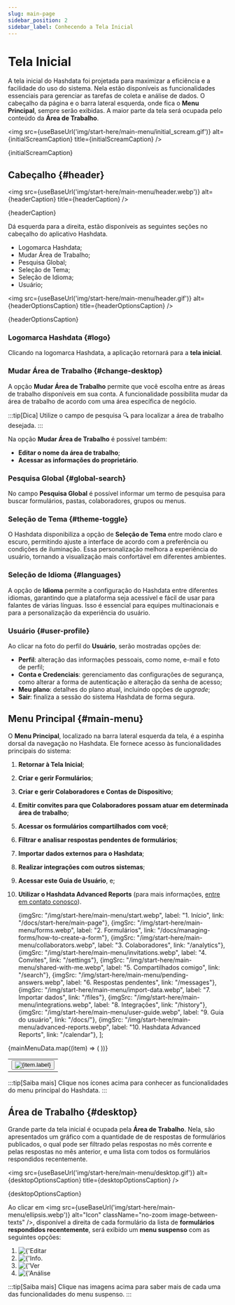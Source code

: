 ```yaml
---
slug: main-page
sidebar_position: 2
sidebar_label: Conhecendo a Tela Inicial
---
```



# Tela Inicial

A tela inicial do Hashdata foi projetada para maximizar a eficiência e a facilidade do uso do sistema. Nela estão disponíveis
as funcionalidades essenciais para gerenciar as tarefas de coleta e análise de dados. O cabeçalho da página e o barra lateral
esquerda, onde fica o **Menu Principal**, sempre serão exibidas. A maior parte da tela será ocupada pelo conteúdo da **Área de
Trabalho**.

<img
    src={useBaseUrl('img/start-here/main-menu/initial_scream.gif')}
    alt={initialScreamCaption}
    title={initialScreamCaption}
/>
<p className="image-caption">{initialScreamCaption}</p>

## Cabeçalho {#header}

<img
    src={useBaseUrl('img/start-here/main-menu/header.webp')}
    alt={headerCaption}
    title={headerCaption}
/>
<p className="image-caption">{headerCaption}</p>

Dá esquerda para a direita, estão disponíveis as seguintes seções no cabeçalho do aplicativo Hashdata.
- Logomarca Hashdata;
- Mudar Área de Trabalho;
- Pesquisa Global;
- Seleção de Tema;
- Seleção de Idioma;
- Usuário;

<img
    src={useBaseUrl('img/start-here/main-menu/header.gif')}
    alt={headerOptionsCaption}
    title={headerOptionsCaption}
/>
<p className="image-caption">{headerOptionsCaption}</p>

### Logomarca Hashdata {#logo}
Clicando na logomarca Hashdata, a aplicação retornará para a **tela inicial**.

### Mudar Área de Trabalho {#change-desktop}
A opção **Mudar Área de Trabalho** permite que você escolha entre as áreas de trabalho disponíveis em sua conta.
A funcionalidade possibilita mudar da área de trabalho de acordo com uma área específica de negócio.

:::tip[Dica]
Utilize o campo de pesquisa 🔍 para localizar a área de trabalho desejada.
:::

Na opção **Mudar Área de Trabalho** é possível também:
- **Editar o nome da área de trabalho**;
- **Acessar as informações do proprietário**.

### Pesquisa Global {#global-search}
No campo **Pesquisa Global** é possível informar um termo de pesquisa para buscar formulários, pastas, colaboradores,
grupos ou menus.

### Seleção de Tema {#theme-toggle}
O Hashdata disponibiliza a opção de **Seleção de Tema** entre modo claro e escuro, permitindo ajuste a interface de acordo
com a preferência ou condições de iluminação. Essa personalização melhora a experiência do usuário, tornando a visualização
mais confortável em diferentes ambientes.

### Seleção de Idioma {#languages}
A opção de **Idioma** permite a configuração do Hashdata entre diferentes idiomas, garantindo que a plataforma seja acessível
e fácil de usar para falantes de várias línguas. Isso é essencial para equipes multinacionais e para a personalização da
experiência do usuário.

### Usuário {#user-profile}
Ao clicar na foto do perfil do **Usuário**, serão mostradas opções de:
- **Perfil**: alteração das informações pessoais, como nome, e-mail e foto de perfil;
- **Conta e Credenciais**: gerenciamento das configurações de segurança, como alterar a forma de autenticação e
alteração da senha de acesso;
- **Meu plano**:  detalhes do plano atual, incluindo opções de *upgrade*;
- **Sair**: finaliza a sessão do sistema Hashdata de forma segura.

## Menu Principal {#main-menu}
O **Menu Principal**, localizado na barra lateral esquerda da tela, é a espinha dorsal da navegação no Hashdata.
Ele fornece acesso às funcionalidades principais do sistema:

1. **Retornar à Tela Inicial**;
2. **Criar e gerir Formulários**;
3. **Criar e gerir Colaboradores e Contas de Dispositivo**;
4. **Emitir convites para que Colaboradores possam atuar em determinada área de trabalho**;
5. **Acessar os formulários compartilhados com você**;
6. **Filtrar e analisar respostas pendentes de formulários**;
7. **Importar dados externos para o Hashdata**;
8. **Realizar integrações com outros sistemas**;
9. **Acessar este Guia de Usuário**, e;
10. **Utilizar o Hashdata Advanced Reports** (para mais informações,  [entre em contato conosco](./first-steps.mdx#user-support)).

    {imgSrc: "/img/start-here/main-menu/start.webp", label: "1. Início", link: "/docs/start-here/main-page"},
    {imgSrc: "/img/start-here/main-menu/forms.webp", label: "2. Formulários", link: "/docs/managing-forms/how-to-create-a-form"},
    {imgSrc: "/img/start-here/main-menu/collaborators.webp", label: "3. Colaboradores", link: "/analytics"},
    {imgSrc: "/img/start-here/main-menu/invitations.webp", label: "4. Convites", link: "/settings"},
    {imgSrc: "/img/start-here/main-menu/shared-with-me.webp", label: "5. Compartilhados comigo", link: "/search"},
    {imgSrc: "/img/start-here/main-menu/pending-answers.webp", label: "6. Respostas pendentes", link: "/messages"},
    {imgSrc: "/img/start-here/main-menu/import-data.webp", label: "7. Importar dados", link: "/files"},
    {imgSrc: "/img/start-here/main-menu/integrations.webp", label: "8. Integrações", link: "/history"},
    {imgSrc: "/img/start-here/main-menu/user-guide.webp", label: "9. Guia do usuário", link: "/docs/"},
    {imgSrc: "/img/start-here/main-menu/advanced-reports.webp", label: "10. Hashdata Advanced Reports", link: "/calendar"},
];

<table style={{
    display: 'flex',
    justifyContent: "space-around",
    flexWrap: 'wrap',
    paddingTop: '1rem',
    paddingBottom: '1rem'
}}>
    <tbody>
    <tr style={{border: 'none'}}>
        {mainMenuData.map((item) => (
            <td style={{border: 'none', padding: '0.5rem'}}>
                <Link to={item.link}>
                    <button style={{
                        display: 'flex',
                        alignItems: 'center',
                        border: "none",
                        padding: '.5em',
                        cursor: "pointer"
                    }}>
                        <img className="no-zoom"
                             src={useBaseUrl(item.imgSrc)}
                             alt={item.label}
                             title={item.label}
                             style={{cursor: "pointer", width: '100%'}}
                        />
                    </button>
                </Link>
            </td>
        ))}
    </tr>
    </tbody>
</table>

:::tip[Saiba mais]
Clique nos ícones acima para conhecer as funcionalidades do menu principal do Hashdata.
:::


## Área de Trabalho {#desktop}
Grande parte da tela inicial é ocupada pela **Área de Trabalho**. Nela, são apresentados um gráfico com a quantidade de
de respostas de formulários publicados, o qual pode ser filtrado pelas respostas no mês corrente e pelas respostas no mês
anterior, e uma lista com todos os formulários respondidos recentemente.

<img
    src={useBaseUrl('img/start-here/main-menu/desktop.gif')}
    alt={desktopOptionsCaption}
    title={desktopOptionsCaption}
/>
<p className="image-caption">{desktopOptionsCaption}</p>

Ao clicar em <img src={useBaseUrl('img/start-here/main-menu/ellipsis.webp')} alt="Icon" className="no-zoom image-between-texts" />,
disponível a direita de cada formulário da lista de **formulários respondidos recentemente**, será exibido um **menu suspenso**
com as seguintes opções:

<ol style={{display: 'flex', flexDirection: 'column', paddingBottom: '1em', gap: '1em'}}>
    <li>
        <Link to={'docs/forms'}>
            <img style={{cursor: "pointer", width: '20%', verticalAlign: 'middle'}}
                 src={useBaseUrl('img/start-here/main-menu/edit_form.webp')}
                 alt={'Editar Formulário'}
                 title={'Editar Formulário'}
                 className="no-zoom"
            />
        </Link>
    </li>
    <li>
        <Link to={'docs/forms'}>
            <img style={{cursor: "pointer", width: '20%', verticalAlign: 'middle'}}
                 src={useBaseUrl('img/start-here/main-menu/publish_info.webp')}
                 alt={'Info. Publicação'}
                 title={'Info. Publicação'}
                 className="no-zoom"
            />
        </Link>
    </li>
    <li>
        <Link to={'docs/forms'}>
            <img style={{cursor: "pointer", width: '20%', verticalAlign: 'middle'}}
                 src={useBaseUrl('img/start-here/main-menu/see_answers.webp')}
                 alt={'Ver Respostas'}
                 title={'Ver Respostas'}
                 className="no-zoom"
            />
        </Link>
    </li>
    <li>
        <Link to={'docs/forms'}>
            <img style={{cursor: "pointer", width: '20%', verticalAlign: 'middle'}}
                 src={useBaseUrl('img/start-here/main-menu/graph_analysis.webp')}
                 alt={'Análise Gráfica'}
                 title={'Análise Gráfica'}
                 className="no-zoom"
            />
        </Link>
    </li>
</ol>

:::tip[Saiba mais]
Clique nas imagens acima para saber mais de cada uma das funcionalidades do menu suspenso.
:::
